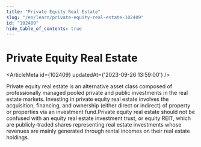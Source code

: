```yaml
---
title: "Private Equity Real Estate"
slug: "/en/learn/private-equity-real-estate-102409"
id: "102409"
hide_table_of_contents: true
---
```



# Private Equity Real Estate

<ArticleMeta id={102409} updatedAt={'2023-09-26 13:59:00'} />
<div className='border-solid border-b border-t-0 my-4 border-[var(--ifm-color-gray-300)]' />

Private equity real estate is an alternative asset class composed of professionally managed pooled private and public investments in the real estate markets. Investing in private equity real estate involves the acquisition, financing, and ownership (either direct or indirect) of property or properties via an investment fund.Private equity real estate should not be confused with an equity real estate investment trust, or equity REIT, which are publicly-traded shares representing real estate investments whose revenues are mainly generated through rental incomes on their real estate holdings.
